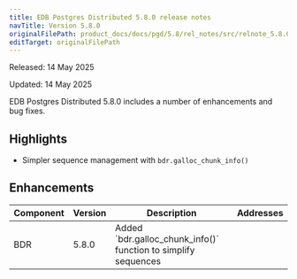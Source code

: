 ```yaml
---
title: EDB Postgres Distributed 5.8.0 release notes
navTitle: Version 5.8.0
originalFilePath: product_docs/docs/pgd/5.8/rel_notes/src/relnote_5.8.0.yml
editTarget: originalFilePath
---
```


Released: 14 May 2025

Updated: 14 May 2025

EDB Postgres Distributed 5.8.0 includes a number of enhancements and bug fixes.

## Highlights

* Simpler sequence management with `bdr.galloc_chunk_info()`

## Enhancements

<table class="table w-100"><thead><tr><th>Component</th><th>Version</th><th>Description</th><th width="10%">Addresses</th></tr></thead><tbody>
<tr><td>BDR</td><td>5.8.0</td><td>Added `bdr.galloc_chunk_info()` function to simplify sequences</td><td></td></tr>
</tbody></table>


